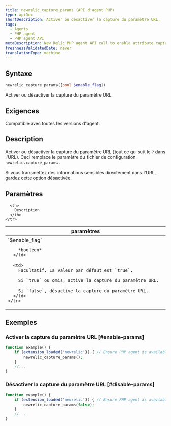 ```yaml
---
title: newrelic_capture_params (API d'agent PHP)
type: apiDoc
shortDescription: Activer ou désactiver la capture du paramètre URL.
tags:
  - Agents
  - PHP agent
  - PHP agent API
metaDescription: New Relic PHP agent API call to enable attribute capture and override config settings.
freshnessValidatedDate: never
translationType: machine
---
```


## Syntaxe

```php
newrelic_capture_params([bool $enable_flag])
```

Activer ou désactiver la capture du paramètre URL.

## Exigences

Compatible avec toutes les versions d&apos;agent.

## Description

Activer ou désactiver la capture du paramètre URL (tout ce qui suit le `?` dans l&apos;URL). Ceci remplace le paramètre du fichier de configuration `newrelic.capture_params` .

<Callout variant="important">
  Si vous transmettez des informations sensibles directement dans l&apos;URL, gardez cette option désactivée.
</Callout>

## Paramètres

<table>
  <thead>
    <tr>
      <th width="25%">
        paramètres
      </th>

      <th>
        Description
      </th>
    </tr>
  </thead>

  <tbody>
    <tr>
      <td>
        `$enable_flag`

        *booléen*
      </td>

      <td>
        Facultatif. La valeur par défaut est `true`.

        Si `true` ou omis, active la capture du paramètre URL.

        Si `false`, désactive la capture du paramètre URL.
      </td>
    </tr>
  </tbody>
</table>

## Exemples

### Activer la capture du paramètre URL [#enable-params]

```php
function example() {
    if (extension_loaded('newrelic')) { // Ensure PHP agent is available
        newrelic_capture_params();
    }
    //...
}
```

### Désactiver la capture du paramètre URL [#disable-params]

```php
function example() {
    if (extension_loaded('newrelic')) { // Ensure PHP agent is available
        newrelic_capture_params(false);
    }
    //...
}
```